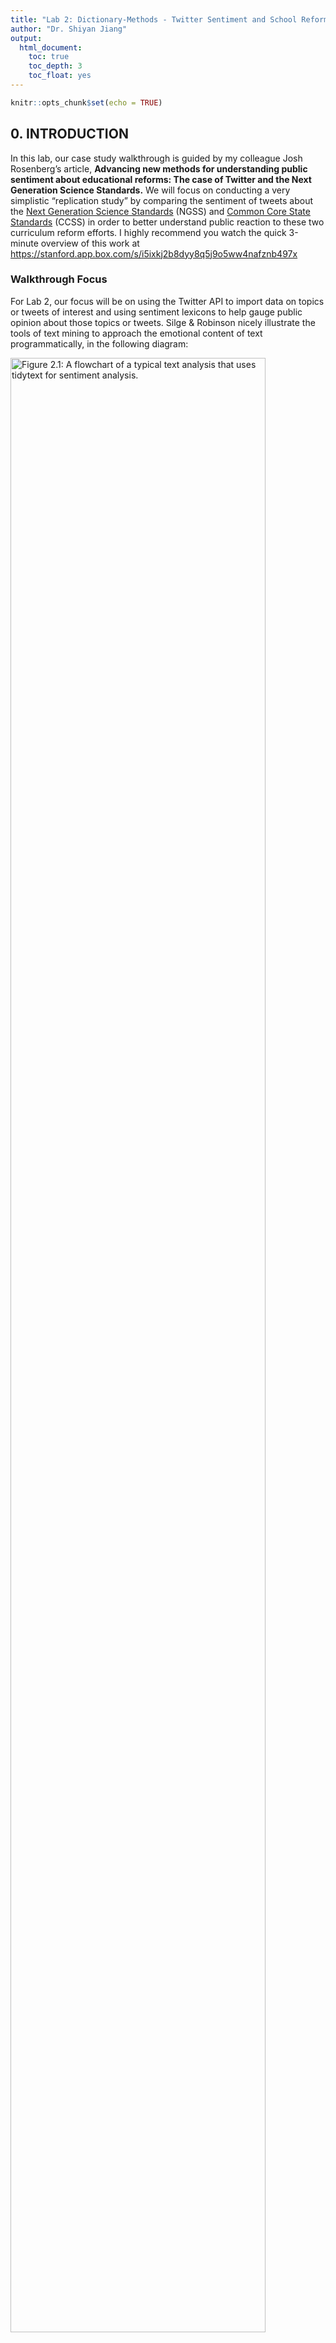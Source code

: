 ```yaml
---
title: "Lab 2: Dictionary-Methods - Twitter Sentiment and School Reform"
author: "Dr. Shiyan Jiang"
output: 
  html_document:
    toc: true
    toc_depth: 3
    toc_float: yes
---
```


```r
knitr::opts_chunk$set(echo = TRUE)
```

## 0. INTRODUCTION

In this lab, our case study walkthrough is guided by my colleague Josh Rosenberg's article, **Advancing new methods for understanding public sentiment about educational reforms: The case of Twitter and the Next Generation Science Standards.** We will focus on conducting a very simplistic "replication study" by comparing the sentiment of tweets about the [Next Generation Science Standards](https://www.nextgenscience.org) (NGSS) and [Common Core State Standards](http://www.corestandards.org) (CCSS) in order to better understand public reaction to these two curriculum reform efforts. I highly recommend you watch the quick 3-minute overview of this work at <https://stanford.app.box.com/s/i5ixkj2b8dyy8q5j9o5ww4nafznb497x>

### Walkthrough Focus

For Lab 2, our focus will be on using the Twitter API to import data on topics or tweets of interest and using sentiment lexicons to help gauge public opinion about those topics or tweets. Silge & Robinson nicely illustrate the tools of text mining to approach the emotional content of text programmatically, in the following diagram:

[![Figure 2.1: A flowchart of a typical text analysis that uses tidytext for sentiment analysis.](img/sentiment-flow.png "Figure 2.1: A flowchart of a typical text analysis that uses tidytext for sentiment analysis. This chapter shows how to implement sentiment analysis using tidy data principles."){width="90%"}](https://www.tidytextmining.com/sentiment.html#sentiment)

For Lab 2, our walkthrough will cover the following topics:

1.  **Prepare**: Prior to analysis, it's critical to understand the context and data sources you're working with so you can formulate useful and answerable questions. We'll take a quick look at Dr. Rosenberg's study as well as data available through Twitter's API.
2.  **Wrangle**: In section 2 we revisit tidying and tokenizing text from Lab 1, and and learn some new functions for appending sentiment scores to our tweets using the AFFIN, bing, and nrc sentiment lexicons.
3.  **Explore**: In section 3, we use simple summary statistics and basic data visualization to compare sentiment between NGSS and CCSS tweets.
4.  **Model**: While we won't leverage modeling approaches until Lab 3, we will examine the mixed effects model used by Rosenberg et al. to analyze the sentiment of tweets
5.  **Communicate:** Finally, we'll create a basic presentation, report, or other data product for sharing findings and insights from our analysis.

------------------------------------------------------------------------

## 1. PREPARE

To help us better understand the context, questions, and data sources we'll be using in Lab 2, this section will focus on the following topics:

a.  **Context**. We take a quick look at the Rosenberg et al. (2021) article, *Advancing new methods for understanding public sentiment about educational reforms*, including the purpose of the study, questions explored, and findings.
b.  **Questions.** We'll formulate some basic questions that we'll use to guide our analysis, attempting to replicate some of the findings by Rosenberg et al.
c.  **Twitter Setup.** We walkthrough the process of setting up R to pull data from our Twitter developer account (optional).

### 1a. Some Context

#### **Twitter and the Next Generation Science Standards**

![](img/rosenberg.png){width="30%"}

[Full Paper (Preprint)](https://osf.io/xymsd/.)

**Abstract**

While the Next Generation Science Standards (NGSS) are a long-standing and widespread standards-based educational reform effort, they have received less public attention, and no studies have explored the sentiment of the views of multiple stakeholders toward them. To establish how public sentiment about this reform might be similar to or different from past efforts, we applied a suite of data science techniques to posts about the standards on Twitter from 2010-2020 (N = 571,378) from 87,719 users. Applying data science techniques to identify teachers and to estimate tweet sentiment, we found that the public sentiment towards the NGSS is overwhelmingly positive---33 times more so than for the CCSS. Mixed effects models indicated that sentiment became more positive over time and that teachers, in particular, showed a more positive sentiment towards the NGSS. We discuss implications for educational reform efforts and the use of data science methods for understanding their implementation.

**Data Source & Analysis**

Similar to what we'll be learning in this walkthrough, Rosenberg et al. used publicly accessible data from Twitter collected using the Full-Archive Twitter API and the `rtweet` package in R. Specifically, the authors accessed tweets and user information from the hashtag-based #NGSSchat online community, all tweets that included any of the following phrases, with "/" indicating an additional phrase featuring the respective plural form: "ngss", "next generation science standard/s", "next gen science standard/s".

Unlike this walkthrough, however, the authors determined Tweet sentiment using the Java version of SentiStrength to assign tweets to two 5-point scales of sentiment, one for positivity and one for negativity, because SentiStrength is a validated measure for sentiment in short informal texts (Thelwall et al., 2011). In addition, we used this tool because Wang and Fikis (2019) used it to explore the sentiment of CCSS-related posts. We'll be using the AFINN sentiment lexicon which also assigns words in a tweet to two 5-point scales, in addition to explore some other sentiment lexicons.

Note that the authors also used the `lme4` package in R to run a mixed effects model to determine if sentiment changes over time and differs between teachers and non-teacher. We will not attempt replicated that aspect of the analysis, but if you are interested in a guided walkthrough of how modeling can be used to understand changes in Twitter word use, see [Chapter 7 of Text Mining with R](https://www.tidytextmining.com/twitter.html#changes-in-word-use).

**Summary of Key Findings**

1.  Contrasting with sentiment about CSSS, sentiment about the NGSS science education reform effort is overwhelmingly positive, with approximately 9 positive tweets for every negative tweet.
2.  Teachers were more positive than non-teachers, and sentiment became substantially more positive over the ten years of NGSS-related posts.
3.  Differences between the context of the tweets were small, but those that did not include the #NGSSchat hashtag became more positive over time than those posts that did not include the hashtag.
4.  Individuals posted more tweets during #NGSSchat chats, the sentiment of their posts was more positive, suggesting that while the context of individual tweets has a small effect (with posts not including the hashtag becoming more positive over time), the effect upon individuals of being involved in the #NGSSchat was positive.

### 1b. Guiding Questions

The Rosenberg et al. study was guided by the following five research questions:

1.  What is the public sentiment expressed toward the NGSS?
2.  How does sentiment for teachers differ from non-teachers?
3.  How do tweets posted to #NGSSchat differ from those without the hashtag?
4.  How does participation in #NGSSchat relate to the public sentiment individuals express?
5.  How does public sentiment vary over time?

For this walkthrough, we'll use a similar approach used by the authors to gauge public sentiment around the NGSS, by compare how much more positive or negative NGSS tweets are relative to CSSS tweets.

Our (very) specific questions of interest for this walkthrough are:

1.  **What is the public sentiment expressed toward the NGSS?**
2.  **How does sentiment for NGSS compare to sentiment for CCSS?**

And just to reiterate from Lab 1, one overarching question we'll explore throughout this lab, and that Silge and Robinson (2018) identify as a central question to text mining and natural language processing, is:

> How do we to **quantify** what a document or collection of documents is about?

### 1c. Set Up

As highlighted in [Chapter 6 of Data Science in Education Using R](https://datascienceineducation.com/c06.html) (DSIEUR), one of the first steps of every workflow should be to set up a "Project" within RStudio. This will be your "home" for any files and code used or created in Lab 2. You are welcome to continue using the same project created for Lab 1, or create an entirely new project for Lab 2. However, after you've created your project open up a new R script, and load the following packages that we'll be needing for this walkthrough:

```r
library(dplyr)
library(readr)
library(tidyr)
library(rtweet)
library(writexl)
library(readxl)
library(tidytext)
library(textdata)
library(ggplot2)
library(textdata)
library(scales)
```

I highly recommend that that you manually type the code shared throughout this walkthrough, for large blocks of text it may be easier to copy and paste.

#### Create a Twitter App

Before you can begin pulling tweets into R, you'll first need to create a Twitter App in your developer account. You are not required to set up developer account for this lab, but if you are still interested in creating one, [these instructions](https://dev.to/sumedhpatkar/beginners-guide-how-to-apply-for-a-twitter-developer-account-1kh7) succinctly outline the process and you can set one up in about 10 minutes. If you are not interested in setting one up and pulling tweets on your own, I have provided the data we'll be using in our github. You can skip to section [2b. Tidy Text].

This section and the section that follows, are borrowed largely from `rtweet` package by Michael Kearney, and is for those of you have a set up a Twitter developer account and are interested in pulling your own data for Twitter.

1.  Navigate to [developer.twitter.com/en/apps](https://developer.twitter.com/en/apps/), click the blue button that says, `Create a New App`, and then complete the form with the following fields:

    -   `App Name`: What your app will be called

    -   `Application Description`: How your app will be described to its users

        <p align="center">

        <img src="files/create-app-1.png" alt="create-app-1"/>

        </p>

    -   `Website URLs`: Website associated with app--I recommend using the URL to your Twitter profile

    -   `Callback URLs`: ***IMPORTANT*** enter exactly the following: `http://127.0.0.1:1410`

        <p align="center">

        <img src="files/create-app-2.png" alt="create-app-2"/>

        </p>

    -   `Tell us how this app will be used`: Be clear and honest

        <p align="center">

        <img src="files/create-app-3.png" alt="create-app-3"/>

        </p>

2.  When you've completed the required form fields, click the blue `Create` button at the bottom

3.  Read through and indicate whether you accept the developer terms

    <p align="center">

    <img src="files/create-app-4.png" alt="create-app-4"/>

    </p>

4.  And you're done!

    <p align="center">

    <img src="files/create-app-5.png" alt="create-app-5"/>

    </p>

#### Authorization methods

Users can create their personal Twitter token in two different ways. Each method is outlined below.

-   Navigate to [developer.twitter.com/en/apps](https://developer.twitter.com/en/apps) and select your Twitter app
-   Click the tab labeled `Keys and tokens` to retrieve your keys.
-   Locate the `Consumer API keys` (aka "API Secret").

<p align="center">

<img src="files/create-app-6.png" alt="create-app-6"/>

</p>

-   Scroll down to `Access token & access token secret` and click `Create`

<p align="center">

<img src="files/create-app-7.png" alt="create-app-7"/>

</p>

-   Copy and paste the four keys (along with the name of your app) into an R script file and pass them along to `create_token()`. Note, these keys are named secret for a reason. I recommend setting up your token in a separate R script than the one that you will eventually share.

```r
## store api keys (these are fake example values; replace with your own keys)
app_name <- "fridaymorning"
api_key <- "HHtfgqpmUsl405xJIkSbHntTW"
api_secret_key <- "6Qd3H4KSVQYNGKIAXvOYVSBpCCjKgFGWM3ZHGPo65NCkRTqlF0"
access_token <- "1905400303-stDaECV2fUsAhAgqKcRAEoe7xGLgukiqM8vTlj5"
access_token_secret <- "qcaquQzXINcvWWOkecO5T1NWw5EC384HM0rzm3gshxT8c"

## authenticate via web browser
token <- create_token(
  app = app_name,
  consumer_key = api_key,
  consumer_secret = api_secret_key,
  access_token = access_token,
  access_secret = access_token_secret)
```

#### Authorization in future R sessions

-   The `create_token()` function should automatically save your token as an environment variable for you. So next time you start an R session [on the same machine], rtweet should automatically find your token.
-   To make sure it works, restart your R session, run the following code, and again check to make sure the app name and `api_key` match.

```r
## check to see if the token is loaded
get_token()
```

That's it!

------------------------------------------------------------------------

## 2. WRANGLE

In general, data wrangling involves some combination of cleaning, reshaping, transforming, and merging data (Wickham & Grolemund, 2017). The importance of data wrangling is difficult to overstate, as it involves the initial steps of going from raw data to a dataset that can be explored and modeled (Krumm et al, 2018).

a.  **Import Data**. In this section, we introduce the `rtweet` package and some key functions to search for tweets or users of interest.
b.  **Tidy Tweets**. We revisit the `tidytext` package to both "tidy" and tokenize our tweets in order to create our data frame for analysis.
c.  **Get Sentiments**. We conclude our data wrangling by introducing sentiment lexicons and the `inner_join()` function for appending sentiment values to our data frame.

### 2a. Import Tweets

The Import Tweets section introduces the following functions from the `rtweet` package for reading Twitter data into R:

-   [`search_tweets()`](https://www.rdocumentation.org/packages/rtweet/versions/0.7.0/topics/search_tweets) Pulls up to 18,000 tweets from the last 6-9 days matching provided search terms. 
-   [`search_tweets2()`](https://www.rdocumentation.org/packages/rtweet/versions/0.7.0/topics/search_tweets) Returns data from **multiple** search queries. 
-   [`get_timelines()`](https://www.rdocumentation.org/packages/rtweet/versions/0.7.0/topics/search_tweets) Returns up to 3,200 tweets of one or more specified Twitter users.

#### Search Tweets

Since one of our goals for this walkthrough is a very crude replication of the study by Rosenberg et al. (2021), let's begin by introducing the `search_tweets()` function to try reading into R 5,000 tweets containing the NGSS hashtag and store as a new data frame `ngss_all_tweets`.

Type or copy the following code into your R script or console and run:

```r
ngss_all_tweets <- search_tweets(q = "#NGSSchat", n=5000)
```

Note that the first argument `q =` that the `search_tweets()` function expects is the search term included in quotation marks and that `n =` specifies the maximum number of tweets

##### ✅ Comprehension Check

View your new `ngss_all_tweets`data frame using one of the previous view methods from Lab 1 Section 2a to help answer the following questions:

1.  How many tweets did our query using the Twitter API actually return? How many variables?
2.  Why do you think our query pulled in far less than 5,000 tweets requested?
3.  Does our query also include retweets? How do you know?

#### Remove Retweets

While not explicitly mentioned in the paper, it's likely the authors removed retweets in their query since a retweet is simply someone else reposting someone else's tweet and would duplicate the exact same content of the original.

Let's use the `include_rts =` argument to remove any retweets by setting it to `FALSE`:

```r
ngss_non_retweets <- search_tweets("#NGSSchat", 
                                   n=5000, 
                                   include_rts = FALSE)

```

#### Using the OR Operator

If you recall from [Section 1a], the authors accessed tweets and user information from the hashtag-based #NGSSchat online community, all tweets that included any of the following phrases, with "/" indicating an additional phrase featuring the respective plural form: "ngss", "next generation science standard/s", "next gen science standard/s".

Let's modify our query using the `OR` operator to also include "ngss" so it will return tweets containing either #NGSSchat or "ngss" and assign to `ngss_or_tweets`:

```r
ngss_or_tweets <- search_tweets(q = "#NGSSchat OR ngss", 
                                n=5000,
                                include_rts = FALSE)

```

##### ✅ Comprehension Check

Try including both search terms but excluding the `OR` operator to answer the following question:

1.  Does excluding the `OR` operator return more tweets, the same number of tweets, or fewer tweets? Why?
2.  What other useful arguments does the `search_tweet()` function contain? Try adding one and see what happens.

Hint: Use the `?search_tweets` help function to learn more about the `q` argument and other arguments for composing search queries.

#### Use Multiple Queries

Unfortunately, the `OR` operator will only get us so far. In order to include the additional search terms, we will need to use the `c()` function to combine our search terms into a single list.

The `rtweets` package has an additional `search_tweets2()` function for using multiple queries in a search. To do this, either wrap single quotes around a search query using double quotes, e.g., `q = '"next gen science standard"'` or escape each internal double quote with a single backslash, e.g., `q = "\"next gen science standard\""`.

Copy and past the following code to store the results of our query in `ngss_tweets`:

```r
ngss_tweets <- search_tweets2(c("#NGSSchat OR ngss",
                                '"next generation science standard"',
                                '"next generation science standards"',
                                '"next gen science standard"',
                                '"next gen science standards"'
                                   ), 
                             n=5000,
                             include_rts = FALSE)
```

#### Our First Dictionary

Recall that for our research question we wanted to compare public sentiment about both the NGSS and CCSS state standards. Let's go ahead and create our very first "dictionary" for identifying tweets related to either set of standards, and then use that dictionary for our the `q =` query argument to pull tweets related to the state standards.

To do so, we'll need to add some additional search terms to our list:

```r
ngss_dictionary <- c("#NGSSchat OR ngss",
                     '"next generation science standard"',
                     '"next generation science standards"',
                     '"next gen science standard"',
                     '"next gen science standards"')

ngss_tweets <- search_tweets2(ngss_dictionary,
                              n=5000,
                              include_rts = FALSE)
```

Now let's create a dictionary for the Common Core State Standards and pass that to our `search_tweets()` function to get the most recent tweets:

```r
ccss_dictionary <- c("#commoncore", '"common core"')

ccss_tweets <- ccss_dictionary %>% 
  search_tweets2(n=5000, include_rts = FALSE)
```

Notice that you can use the pipe operator with the `search_tweets()` function just like you would other functions from the tidyverse.

##### ✅ Comprehension Check

1.  Use the `search_tweets` function to create you own custom query for a twitter hashtag or topic(s) of interest.

#### Write to Excel

Finally, let's save our tweet files to use in later exercises since tweets have a tendency to change every minute. We'll save as a Microsoft Excel file since one of our columns can not be stored in a flat file like .csv.

Let's use the `write_xlsx()` function from the `writexl` package just like we would the `write_csv()` function from `dplyr` in Lab 1:

```r
write_xlsx(ngss_tweets, "data/ngss_tweets.xlsx")
write_xlsx(ccss_tweets, "data/csss_tweets.xlsx")
```

#### Other Useful Queries

For your independent analysis, you may be interest in exploring posts by specific users rather than topics, key words, or hashtags. Yes, there is a function for that too!

For example, let's create another list containing the usernames of me and some of my colleagues at the Friday Institute using the `c()` function again and use the `get_timelines()` function to get the most recent tweets from each of those users:

```r
fi <- c("sbkellogg", "mjsamberg", "haspires", "tarheel93", "drcallie_tweets", "AlexDreier")

fi_tweets <- fi %>%
  get_timelines(include_rts=FALSE)
```

And let's use the `sample_n()` function from the `dplyr` package to pick 10 random tweets and use `select()` to select and view just the `screenname` and `text` columns that contains the user and the content of their post:

```r
sample_n(fi_tweets, 10) %>%
  select(screen_name, text)
```

We've only scratched the surface of the number of functions available in the `rtweets` package for searching Twitter. Use the following function to

```r
vignette("intro", package="rtweet")
```

##### ✅ Comprehension Check

To conclude Section 2a, try one of the following search functions from the `rtweet` vignette:

1.  `get_timelines()` Get the most recent 3,200 tweets from users.
2.  `stream_tweets()` Randomly sample (approximately 1%) from the live stream of all tweets.
3.  `get_friends()` Retrieve a list of all the accounts a user follows.
4.  `get_followers()` Retrieve a list of the accounts following a user.
5.  `get_favorites()` Get the most recently favorited statuses by a user.
6.  `get_trends()` Discover what's currently trending in a city.
7.  `search_users()` Search for 1,000 users with the specific hashtag in their profile bios.

### 2b. Tidy Text

Now that we have the data needed to answer our questions, we still have a little bit of work to do to get it ready for analysis. This section will revisit some familiar functions from Lab 1 and introduce a couple new functions:

#### Functions Used

**`dplyr` functions**

-   `select()` picks variables based on their names.
-   `slice()` lets you select, remove, and duplicate rows.
-   `rename()` changes the names of individual variables using new_name = old_name syntax
-   `filter()` picks cases, or rows, based on their values in a specified column.

**`tidytext` functions**

-   `unnest_tokens()` splits a column into tokens
-   `anti_join()` returns all rows from x with**out** a match in y.

**ATTENTION:** For those of you who do not have Twitter Developer accounts, you will need to read in the Excel files share in our github.

We'll use the `readxl` package highlighted in Lab 1 and the `read_xlsx()` function to read in the data stored in the data folder of our R project:

```r
ngss_tweets <- read_xlsx("data/ngss_tweets.xlsx")
ccss_tweets <- read_xlsx("data/csss_tweets.xlsx")
```

**Note:** If you have already created these data frames from 2a. Import Tweets, you do not need to read these file into R unless you want to reproduce the exact same outputs shown in the rest of this walkthrough.

#### Subset Rows & Columns

As you are probably already aware, we have way more data than we'll need for analysis and will need to pare it down quite a bit.

First, let's use the `filter` function to subset rows containing only tweets in the language:

```r
ngss_text <- filter(ngss_tweets, lang == "en")
```

Now let's select the following columns from our new `ngss_text` data frame:

1.  `screen_name` of the user who created the tweet
2.  `created_at` timestamp for examining changes in sentiment over time
3.  `text` containing the tweet which is our primary data source of interestt

```r
ngss_text <- select(ngss_text,screen_name, created_at, text)
```

#### Add & Reorder Columns

Since we are interested in comparing the sentiment of NGSS tweets with CSSS tweets, it would be helpful if we had a column for quickly identifying the set of state standards, with which each tweet is associated.

We'll use the `mutate()` function to create a new variable called `standards` to label each tweets as "ngss":

```r
ngss_text <- mutate(ngss_text, standards = "ngss")
```

And just because it bothers me, I'm going to use the `relocate()` function to move the `standards` column to the first position so I can quickly see which standards the tweet is from:

```r
ngss_text <- relocate(ngss_text, standards)
```

Note that you could also have used the `select()` function to reorder columns like so:

```r
ngss_text <- select(ngss_text, standards, screen_name, created_at, text)
```

Finally, let's rewrite the code above using the `%>%` operator so there is less redundancy and it is easier to read:

```r
ngss_text <-
  ngss_tweets %>%
  filter(lang == "en") %>%
  select(screen_name, created_at, text) %>%
  mutate(standards = "ngss") %>%
  relocate(standards)
```

##### ✅ Comprehension Check

**WARNING:** You will not be able to progress to the next section until you have completed the following task:

1.  Create an new `ccss_text` data frame for our `ccss_tweets` Common Core tweets by modifying code above.

```r
ccss_text <-
  ccss_tweets %>%
  filter(lang == "en") %>%
  select(screen_name, created_at, text) %>%
  mutate(standards = "ccss") %>%
  relocate(standards)
```

#### Combine Data Frames

Finally, let's combine our `ccss_text` and `ngss_text` into a single data frame by using the `bind_rows()` function from `dplyr` to simply supplying the data frames that you want to combine as arguments:

```r
tweets <- bind_rows(ngss_text, ccss_text)
```

And let's take a quick look at both the `head()` and the `tail()` of this new `tweets` data frame to make sure it contains both "ngss" and "ccss" standards:

```r
head(tweets)
tail(tweets)
```

#### Tokenize Text

We have a couple remaining steps to tidy our text that hopefully should feel familiar by this point. If you recall from [Chapter 1 of Text Mining With R](https://www.tidytextmining.com/tidytext.html), Silge & Robinson describe **tokens** as:

> A meaningful unit of text, such as a word, that we are interested in using for analysis, and tokenization is the process of splitting text into tokens. This one-token-per-row structure is in contrast to the ways text is often stored in current analyses, perhaps as strings or in a document-term matrix.

First, let's tokenize our tweets by using the `unnest_tokens()` function to split each tweet into a single row to make it easier to analyze:

```r
tweet_tokens <- 
  tweets %>%
  unnest_tokens(output = word, 
                input = text, 
                token = "tweets")
```

Notice that we've included an additional argument in the call to `unnest_tokens()`. Specifically, we used the specialized `“tweets”` tokenizer in the `tokens =` argument that is very useful for dealing with Twitter text or other text from online forums in that it retains hashtags and mentions of usernames with the \@ symbol.

#### Remove Stop Words

Now let's remove stop words like "the" and "a" that don't help us learn much about what people are tweeting about the state standards.

```r
tidy_tweets <-
  tweet_tokens %>%
  anti_join(stop_words, by = "word")
```

Notice that we've specified the `by =` argument to look for matching words in the `word` column for both data sets and remove any rows from the `tweet_tokens` dataset that match the `stop_words` dataset. Remember when we first tokenized our dataset I conveniently chose `output = word` as the column name because it matches the column name `word` in the `stop_words` dataset contained in the `tidytext` package. This makes our call to `anti_join()`simpler because `anti_join()` knows to look for the column named `word` in each dataset. However this wasn't really necessary since `word` is the only matching column name in both datasets and it would have matched those columns by default.

#### Custom Stop Words

Before wrapping up, let's take a quick count of the most common words in `tidy_tweets` data frame:

```r
count(tidy_tweets, word, sort = T)
```

Notice that the nonsense word "amp" is in our top tens words. If we use the `filter()` function and \`grep() query from Lab 1 on our `tweets` data frame, we can see that "amp" seems to be some sort of html residue that we might want to get rid of.

```r
filter(tweets, grepl('amp', text))
```

Let's rewrite our stop word code to add a custom stop word to filter out rows with "amp" in them:

```r
tidy_tweets <-
  tweet_tokens %>%
  anti_join(stop_words, by = "word") %>%
  filter(!word == "amp")
```

Note that we could extend this filter to weed out any additional words that don't carry much meaning but skew our data by being so prominent.

##### ✅ Comprehension Check

We've created some unnecessarily lengthy code to demonstrate some of the steps in the tidying process. Rewrite the tokenization and removal of stop words processes into a more compact series of commands and save your data frame as `tidy_tweets`.

### 2c. Add Sentiment Values

Now that we have our tweets nice and tidy, we're almost ready to begin exploring public sentiment (at least for the past week due to Twitter API rate limits) around the CCSS and NGSS standards. For this part of our workflow we introduce two new functions from the [`tidytext`](https://github.com/juliasilge/tidytext) and `dplyr` packages respectively:

-   `get_sentiments()` returns specific sentiment lexicons with the associated measures for each word in the lexicon
-   `inner_join()` return all rows from `x` where there are matching values in `y`, and all columns from `x` and `y`.

For a quick overview of the different join functions with helpful visuals, visit: <https://statisticsglobe.com/r-dplyr-join-inner-left-right-full-semi-anti>

#### Get Sentiments

Recall from our readings that sentiment analysis tries to evaluate words for their emotional association. Silge & Robinson point out that, "one way to analyze the sentiment of a text is to consider the text as a combination of its individual words and the sentiment content of the whole text as the sum of the sentiment content of the individual words." As our readings illustrated, this isn't the only way to approach sentiment analysis, but it is an easier entry point into sentiment analysis and often-used.

The tidytext package provides access to several sentiment lexicons based on unigrams, i.e., single words. These lexicons contain many English words and the words are assigned scores for positive/negative sentiment, and also possibly emotions like joy, anger, sadness, and so forth.

The three general-purpose lexicons we'll focus on are:

-   `AFINN` assigns words with a score that runs between -5 and 5, with negative scores indicating negative sentiment and positive scores indicating positive sentiment.

-   `bing` categorizes words in a binary fashion into positive and negative categories.

-   `nrc` categorizes words in a binary fashion ("yes"/"no") into categories of positive, negative, anger, anticipation, disgust, fear, joy, sadness, surprise, and trust.

Note that if this is your first time using the AFINN and NRC lexicons, you'll be prompted to download both Respond yes to the prompt by entering "1" and the NRC and AFINN lexicons will download. You'll only have to do this the first time you use the NRC lexicon.

Let's take a quick look at each of these lexicons using the `get_sentiments()` function and assign them to their respective names for later use:

```r
afinn <- get_sentiments("afinn")

afinn
```

```r
bing <- get_sentiments("bing")

bing
```

```r
nrc <- get_sentiments("nrc")

nrc
```

And just out of curiosity, let's take a look at the `loughran` lexicon as well:

```r
loughran <- get_sentiments("loughran")

loughran
```

##### ✅ Comprehension Check

1.  How were these sentiment lexicons put together and validated? Hint: take a look at Chapter 2 from Text Mining with R.
2.  Why should we be cautious when using and interpreting them?

#### Join Sentiments

We've reached the final step in our data wrangling process before we can begin exploring our data to address our questions.

In the previous section, we used `anti_join()` to remove stop words in our dataset. For sentiment analysis, we're going use the `inner_join()` function to do something similar. However, instead of removing rows that contain words matching those in our stop words dictionary, `inner_join()` allows us to keep only the rows with words that match words in our sentiment lexicons, or dictionaries, along with the sentiment measure for that word from the sentiment lexicon.

Let's use `inner_join()` to combine our two `tidy_tweets` and `afinn` data frames, keeping only rows with matching data in the `word` column:

```r
sentiment_afinn <- inner_join(tidy_tweets, afinn, by = "word")

sentiment_afinn
```

Notice that each word in your `sentiment_afinn` data frame now contains a value ranging from -5 (very negative) to 5 (very positive).

```r
sentiment_bing <- inner_join(tidy_tweets, bing, by = "word")

sentiment_bing
```

```r
sentiment_nrc <- inner_join(tidy_tweets, nrc, by = "word")

sentiment_nrc

sentiment_loughran <- inner_join(tidy_tweets, loughran, by = "word")

sentiment_loughran
```

##### ✅ Comprehension Check

1.  Create a `sentiment_nrc` data frame using the code above.
2.  What do you notice about the change in the number of observations (i.e. words) between the `tidy_tweets` and data frames with sentiment values attached? Why did this happen?

**Note:** To complete to the following section, you'll need the `sentiment_nrc` data frame.

## 3. EXPLORE

Now that we have our tweets tidied and sentiments joined, we're ready for a little data exploration. As highlighted in Lab 1, calculating summary statistics, data visualization, and feature engineering (the process of creating new variables from a dataset) are a key part of exploratory data analysis. One goal in this phase is explore questions that drove the original analysis and develop new questions and hypotheses to test in later stages. Topics addressed in Section 3 include:

a.  **Time Series**. We take a quick look at the date range of our tweets and compare number of postings by standards.
b.  **Sentiment Summaries**. We put together some basic summaries of our sentiment values in order to compare public sentiment

### 3a. Time Series

Before we dig into sentiment, let's use the handy `ts_plot` function built into `rtweet` to take a very quick look at how far back our tidied `tweets` data set goes:

```r
ts_plot(tweets, by = "days")
```

Notice that this effectively creates a `ggplot` time series plot for us. I've included the `by =` argument which by default is set to "days". It looks like tweets go back 9 days which the rate limit set by Twitter.

Try changing it to "hours" and see what happens.

##### ✅ Comprehension Check

1.  Use `ts_plot` with the `group_by` function to compare the number of tweets over time by Next Gen and Common Core `standards`
2.  Which set of standards is Twitter users talking about the most?

Hint: use the `?ts_plot` help function to check the examples to see how this can be done.

Your line graph should look something like this:

```r
tweets %>%
  group_by(standards) %>%
  ts_plot(by = "days")
```

### 3b. Sentiment Summaries

Since our primary goals is to compare public sentiment around the NGSS and CCSS state standards, in this section we put together some basic numerical summaries using our different lexicons to see whether tweets are generally more positive or negative for each standard as well as differences between the two. To do this, we revisit the following `dplyr` functions:

-   [`count()`](https://dplyr.tidyverse.org/reference/count.html?q=count) lets you quickly count the unique values of one or more variables

-   [`group_by()`](https://dplyr.tidyverse.org/articles/grouping.html?q=group) takes a data frame and one or more variables to group by

-   [`summarise()`](https://dplyr.tidyverse.org/reference/summarise.html) creates a numerical summary of data using arguments like [`mean()`](https://rdrr.io/r/base/mean.html) and [`median()`](https://rdrr.io/r/stats/median.html)

-   [`mutate()`](https://dplyr.tidyverse.org/reference/mutate.html) adds new variables and preserves existing ones

And introduce one new function:

-   `spread()`

#### Sentiment Counts

Let's start with `bing`, our simplest sentiment lexicon, and use the `count` function to count how many times in our `sentiment_bing` data frame "positive" and "negative" occur in `sentiment` column and :

```r
summary_bing <- count(sentiment_bing, sentiment, sort = TRUE)
```

Collectively, it looks like our combined dataset has more positive words than negative words.

```r
summary_bing
```

Since our main goal is to compare positive and negative sentiment between CCSS and NGSS, let's use the `group_by` function again to get `sentiment` summaries for NGSS and CCSS separately:

```r
summary_bing <- sentiment_bing %>% 
  group_by(standards) %>% 
  count(sentiment) 

summary_bing
```

Looks like CCSS have far more negative words than positive, while NGSS skews much more positive. So far, pretty consistent with Rosenberg et al. findings!!!

#### Compute Sentiment Value

Our last step will be calculate a single sentiment "score" for our tweets that we can use for quick comparison and create a new variable indicating which lexicon we used.

First, let's untidy our data a little by using the `spread` function from the `tidyr` package to transform our `sentiment` column into separate columns for `negative` and `positive` that contains the `n` counts for each:

```r
summary_bing <- sentiment_bing %>% 
  group_by(standards) %>% 
  count(sentiment, sort = TRUE) %>% 
  spread(sentiment, n) 

summary_bing
```

Finally, we'll use the `mutate` function to create two new variables: `sentiment` and `lexicon` so we have a single sentiment score and the lexicon from which it was derived:

```r
summary_bing <- sentiment_bing %>% 
  group_by(standards) %>% 
  count(sentiment, sort = TRUE) %>% 
  spread(sentiment, n) %>%
  mutate(sentiment = positive - negative) %>%
  mutate(lexicon = "bing") %>%
  relocate(lexicon)

summary_bing
```

There we go, now we can see that CCSS scores negative, while NGSS is overall positive.

Let's calculate a quick score for using the `afinn` lexicon now. Remember that AFINN provides a value from -5 to 5 for each:

```r
head(sentiment_afinn)
```

To calculate late a summary score, we will need to first group our data by `standards` again and then use the `summarise` function to create a new `sentiment` variable by adding all the positive and negative scores in the `value` column:

```r
summary_afinn <- sentiment_afinn %>% 
  group_by(standards) %>% 
  summarise(sentiment = sum(value)) %>% 
  mutate(lexicon = "AFINN") %>%
  relocate(lexicon)

summary_afinn
```

Again, CCSS is overall negative while NGSS is overall positive!

##### ✅ Comprehension Check

For your final task for this walkthough, calculate a single sentiment score for NGSS and CCSS using the remaining `nrc` and `loughan` lexicons and answer the following questions. Are these findings above still consistent?

Hint: The `nrc` lexicon contains "positive" and "negative" values just like `bing` and `loughan`, but also includes values like "trust" and "sadness" as shown below. You will need to use the `filter()` function to select rows that only contain "positive" and "negative."

```r
nrc
```

```r
summary_nrc <- sentiment_nrc %>% 
  filter(sentiment %in% c("positive", "negative")) %>%
  group_by(standards) %>% 
  count(sentiment, sort = TRUE) %>% 
  mutate(method = "nrc")  %>%
  spread(sentiment, n) %>%
  mutate(sentiment = positive/negative)

summary_nrc

summary_afinn <- sentiment_afinn %>% 
  group_by(standards) %>% 
  summarise(sentiment = sum(value)) %>%
  mutate(lexicon = "AFINN") %>%
  relocate(lexicon)

summary_afinn
```

## 4. MODEL

As highlighted in [Chapter 3 of Data Science in Education Using R](https://datascienceineducation.com/c03.html), the **Model** step of the data science process entails "using statistical models, from simple to complex, to understand trends and patterns in the data." The authors note that while descriptive statistics and data visualization during the **Explore** step can help us to identify patterns and relationships in our data, statistical models can be used to help us determine if relationships, patterns and trends are actually meaningful.

Recall from the PREPARE section that the Rosenberg et al. study was guide by the following questions:

1.  What is the public sentiment expressed toward the NGSS?
2.  How does sentiment for teachers differ from non-teachers?
3.  How do tweets posted to #NGSSchat differ from those without the hashtag?
4.  How does participation in #NGSSchat relate to the public sentiment individuals express?
5.  How does public sentiment vary over time?

Similar to our sentiment summary using the AFINN lexicon, the Rosenberg et al. study used the -5 to 5 sentiment score from the SentiStrength lexicon to answer RQ #1. To address the remaining questions the authors used a mixed effects model (also known as multi-level or hierarchical linear models via the lme4 package in R.

Collectively, the authors found that:

1.  The SentiStrength scale indicated an overall neutral sentiment for tweets about the Next Generation Science Standards.
2.  Teachers were more positive in their posts than other participants.
3.  Posts including #NGSSchat that were posted outside of chats were slightly more positive relative to those that did not include the #NGSSchat hashtag.
4.  The effect upon individuals of being involved in the #NGSSchat was positive, suggesting that there is an impact on individuals---not tweets---of participating in a community focused on the NGSS.
5.  Posts about the NGSS became substantially more positive over time.

## 5. COMMUNICATE

The final(ish) step in our workflow/process is sharing the results of analysis with wider audience. Krumm et al. (2018) outlined the following 3-step process for communicating with education stakeholders what you have learned through analysis:

1.  **Select**. Communicating what one has learned involves selecting among those analyses that are most important and most useful to an intended audience, as well as selecting a form for displaying that information, such as a graph or table in static or interactive form, i.e. a "data product."
2.  **Polish**. After creating initial versions of data products, research teams often spend time refining or polishing them, by adding or editing titles, labels, and notations and by working with colors and shapes to highlight key points.
3.  **Narrate**. Writing a narrative to accompany the data products involves, at a minimum, pairing a data product with its related research question, describing how best to interpret the data product, and explaining the ways in which the data product helps answer the research question.

### 5a. Select

Remember that the questions of interest that we want to focus on our for our selection, polishing, and narration include:

1.  What is the public sentiment expressed toward the NGSS?
2.  How does sentiment for NGSS compare to sentiment for CCSS?

To address questions 1 and 2, I'm going to focus my analyses, data products and sharing format on the following:

1.  **Analyses**. For RQ1, I'm want to try and replicate as closely as possible the analysis by Rosenberg et al. so I will clean up my analysis and calculate a single sentiment score using the AFINN Lexicon for the entire tweet and label it positive or negative based on that score. I also want to highlight how regardless of the lexicon selected, NGSS tweets contain more positive words than negative, so I'll also polish my previous analyses and calculate percentages of positive and negative words for the
2.  **Data Products**. I know these are shunned in the world of data viz, but I think a **pie chart** will actually be an effective way to quickly communicate the proportion of positive and negative tweets among the Next Generation Science Standards. And for my analyses with the `bing`, `nrc`, and `loughan` lexicons, I'll create some 100% stacked bars showing the percentage of positive and negative words among all tweets for the NGSS and CCSS.
3.  **Format**. Similar to Lab 1, I'll be using [R Markdown](https://rmarkdown.rstudio.com) again to create a quick slide deck. Recall that R Markdown files can also be used to create a [wide range of outputs and formats](https://rmarkdown.rstudio.com/gallery.html), including polished PDF or Word documents, websites, web apps, journal articles, online books, interactive tutorials and more. And to make this process even more user-friendly, R Studio now includes [a visual editor](https://rstudio.github.io/visual-markdown-editing/#/)!

### 5b. Polish

#### NGSS Sentiment

I want to try and replicate as closely as possible the approach Rosenberg et al. used in their analysis. To do that, I'll I can recycle some R code I used in section [2b. Tidy Text].

To polish my analyses and prepare, first I need to rebuild the `tweets` dataset from my `ngss_tweets` and `ccss_tweets` and select both the `status_id` that is unique to each tweet, and the `text` column which contains the actual post:

```r
ngss_text <-
  ngss_tweets %>%
  filter(lang == "en") %>%
  select(status_id, text) %>%
  mutate(standards = "ngss") %>%
  relocate(standards)

ccss_text <-
  ccss_tweets %>%
  filter(lang == "en") %>%
  select(status_id, text) %>%
  mutate(standards = "ccss") %>%
  relocate(standards)

tweets <- bind_rows(ngss_text, ccss_text)

tweets
```

The `status_id` is important because like Rosenberg et al., I want to calculate an overall sentiment score for each tweet, rather than for each word.

Before I get that far however, I'll need to tidy my `tweets` again and attach my `sentiment` scores.

Note that the closest lexicon we have available in our `tidytext` package to the SentiStrength lexicon used by Rosenberg is the AFINN lexicon which also uses a -5 to 5 point scale.

So let's use `unnest_tokens` to tidy our tweets, remove stop words, and add `afinn` scores to each word similar to what we did in section [2c. Add Sentiment Values]:

```r
sentiment_afinn <- tweets %>%
  unnest_tokens(output = word, 
                input = text, 
                token = "tweets")  %>% 
  anti_join(stop_words, by = "word") %>%
  filter(!word == "amp") %>%
  inner_join(afinn, by = "word")

sentiment_afinn
```

Next, I want to calculate a single score for each tweet. To do that, I'll use the by now familiar `group_by` and `summarize`

```r
afinn_score <- sentiment_afinn %>% 
  group_by(standards, status_id) %>% 
  summarise(value = sum(value))

afinn_score
```

And like Rosenberg et al., I'll add a flag for whether the tweet is "positive" or "negative" using the `mutate` function to create a new `sentiment` column to indicate whether that tweets was positive or negative.

To do this, we introduced the new `if_else` function from the `dplyr` package. This `if_else` function adds "negative" to the `sentiment` column if the score in the `value` column of the corresponding row is less than 0. If not, it will add a "positive" to the row.

```r
afinn_sentiment <- afinn_score %>%
  filter(value != 0) %>%
  mutate(sentiment = if_else(value < 0, "negative", "positive"))

afinn_sentiment
```

Note that since a tweet sentiment score equal to 0 is neutral, I used the `filter` function to remove it from the dataset.

Finally, we're ready to compute our ratio. We'll use the `group_by` function and `count` the number of tweets for each of the `standards` that are positive or negative in the `sentiment` column. Then we'll use the `spread` function to separate them out into separate columns so we can perform a quick calculation to compute the `ratio`.

```r
afinn_ratio <- afinn_sentiment %>% 
  group_by(standards) %>% 
  count(sentiment) %>% 
  spread(sentiment, n) %>%
  mutate(ratio = negative/positive)

afinn_ratio
```

Finally,

```r
afinn_counts <- afinn_sentiment %>%
  group_by(standards) %>% 
  count(sentiment) %>%
  filter(standards == "ngss")

afinn_counts %>%
ggplot(aes(x="", y=n, fill=sentiment)) +
  geom_bar(width = .6, stat = "identity") +
  labs(title = "Next Gen Science Standards",
       subtitle = "Proportion of Positive & Negative Tweets") +
  coord_polar(theta = "y") +
  theme_void()

```

#### NGSS vs CCSS

Finally, to address Question 2, I want to compare the percentage of positive and negative words contained in the corpus of tweets for the NGSS and CCSS standards using the four different lexicons to see how sentiment compares based on lexicon used.

I'll begin by polishing my previous summaries and creating identical summaries for each lexicon that contains the following columns: `method`, `standards`, `sentiment`, and `n`, or word counts:

```r
summary_afinn2 <- sentiment_afinn %>% 
  group_by(standards) %>% 
  filter(value != 0) %>%
  mutate(sentiment = if_else(value < 0, "negative", "positive")) %>% 
  count(sentiment, sort = TRUE) %>% 
  mutate(method = "AFINN")

summary_bing2 <- sentiment_bing %>% 
  group_by(standards) %>% 
  count(sentiment, sort = TRUE) %>% 
  mutate(method = "bing")

summary_nrc2 <- sentiment_nrc %>% 
  filter(sentiment %in% c("positive", "negative")) %>%
  group_by(standards) %>% 
  count(sentiment, sort = TRUE) %>% 
  mutate(method = "nrc") 

summary_loughran2 <- sentiment_loughran %>% 
  filter(sentiment %in% c("positive", "negative")) %>%
  group_by(standards) %>% 
  count(sentiment, sort = TRUE) %>% 
  mutate(method = "loughran") 
```

Next, I'll combine those four data frames together using the `bind_rows` function again:

```r
summary_sentiment <- bind_rows(summary_afinn2,
                               summary_bing2,
                               summary_nrc2,
                               summary_loughran2) %>%
  arrange(method, standards) %>%
  relocate(method)

summary_sentiment
```

Then I'll create a new data frame that has the total word counts for each set of standards and each method and join that to my `summary_sentiment` data frame:

```r
total_counts <- summary_sentiment %>%
  group_by(method, standards) %>%
  summarise(total = sum(n))

sentiment_counts <- left_join(summary_sentiment, total_counts)

sentiment_counts
```

Finally, I'll add a new row that calculates the percentage of positive and negative words for each set of state standards:

```r
sentiment_percents <- sentiment_counts %>%
  mutate(percent = n/total * 100)

sentiment_percents
```

Now that I have my sentiment percent summaries for each lexicon, I'm going great my 100% stacked bar charts for each lexicon:

```r
sentiment_percents %>%
  ggplot(aes(x = standards, y = percent, fill=sentiment)) +
  geom_bar(width = .8, stat = "identity") +
  facet_wrap(~method, ncol = 1) +
  coord_flip() +
  labs(title = "Public Sentiment on Twitter", 
       subtitle = "The Common Core & Next Gen Science Standards",
       x = "State Standards", 
       y = "Percentage of Words")
```

And finished! The chart above clearly illustrates that regardless of sentiment lexicon used, the NGSS contains more positive words than the CCSS lexicon.

### 5c. Narrate

With our "data products" cleanup complete, we can start pulling together a quick presentation to share with the class. We've already seen what a more formal journal article looks like in the PREPARE section of this walkthrough. For your Independent Analysis for Lab 2, you'll be creating either a simple report or slide deck to share out some key findings from our analysis.

Regardless of whether you plan to talk us through your analysis and findings with a presentation or walk us through with a brief written report, your assignment should address the following questions:

1.  **Purpose**. What question or questions are guiding your analysis? What did you hope to learn by answering these questions and why should your audience care about your findings?
2.  **Methods**. What data did you selected for analysis? What steps did you take took to prepare your data for analysis and what techniques you used to analyze your data? These should be fairly explicit with your embedded code.
3.  **Findings**. What did you ultimately find? How do your "data products" help to illustrate these findings? What conclusions can you draw from your analysis?
4.  **Discussion**. What were some of the strengths and weaknesses of your analysis? How might your audience use this information? How might you revisit or improve upon this analysis in the future?
